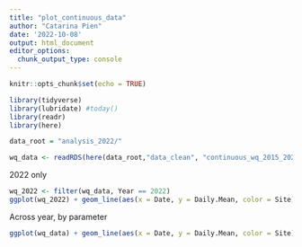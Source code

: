 ```yaml
---
title: "plot_continuous_data"
author: "Catarina Pien"
date: '2022-10-08'
output: html_document
editor_options: 
  chunk_output_type: console
---
```


```r
knitr::opts_chunk$set(echo = TRUE)
```

```r
library(tidyverse)
library(lubridate) #today()
library(readr)
library(here)

data_root = "analysis_2022/"
```


```r
wq_data <- readRDS(here(data_root,"data_clean", "continuous_wq_2015_2022.rds"))
```

2022 only
```r
wq_2022 <- filter(wq_data, Year == 2022)
ggplot(wq_2022) + geom_line(aes(x = Date, y = Daily.Mean, color = Site)) + facet_wrap(~Analyte, scales = "free", nrow = 7) + theme_bw()
```

Across year, by parameter
```r
ggplot(wq_data) + geom_line(aes(x = Date, y = Daily.Mean, color = Site)) + facet_wrap(~Analyte, scales = "free")
```

